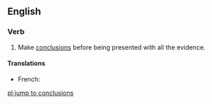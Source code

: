 ==English==

===Verb===
{{head|en|verb|head=[[jump]] [[to]] [[conclusions]]}}

# {{context|idiomatic|lang=en}} Make [[conclusion]]s before being presented with all the evidence.

====Translations====
{{trans-top|make conclusions before being presented with all the evidence}}
* French: {{t-|fr|sauter aux conclusions}}
{{trans-mid}}
{{trans-bottom}}

[[pl:jump to conclusions]]